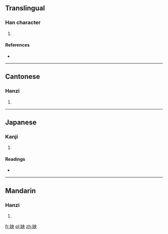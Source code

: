 ==Translingual==

===Han character===
{{Han char|rn=38|rad=女|as=05|sn=8|four=4543<sub>0</sub>|canj=女中月大 (VLBK)|ids=⿰[[女]][[央]]}}

# {{defn|Han|sort=女05}}

====References====
* {{Han ref|kx=0258.250|dkj=06170|dj=0524.020|hdz=21037.070|uh=59CE|ud=22990|bh=CC47|bd=52295}}

----

==Cantonese==

===Hanzi===
{{yue-hanzi|jyut=|y=yeung1}}

# {{defn|lang=yue|sort=女05}}

----

==Japanese==

===Kanji===
{{ja-kanji|grade=|rs=女05}}

# {{defn|lang=ja|sort=女05}}

====Readings====
* {{ja-readings|on=[[おう]] (ō)|kun=[[わたくし]] (watakushi)}}

----

==Mandarin==

===Hanzi===
{{cmn-hanzi|pin=[[yāng]] ([[yang1]])|wg=yang<sup>1</sup>}}

# {{defn|lang=cmn|sort=女05}}

[[fr:姎]]
[[pl:姎]]
[[zh:姎]]